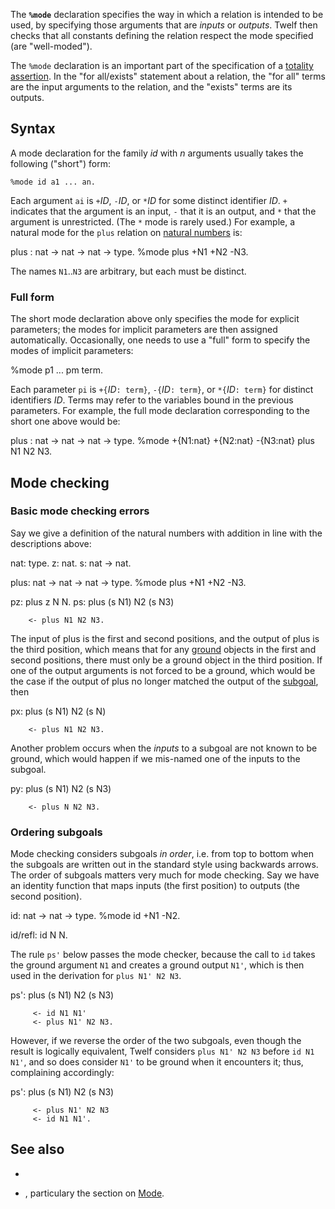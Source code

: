 The '''<tt>%mode</tt>''' declaration specifies the way in which a relation is intended to be used, by specifying those arguments that are ''inputs'' or ''outputs''. Twelf then checks that all constants defining the relation respect the mode specified (are "well-moded").

The <tt>%mode</tt> declaration is an important part of the specification of a [[totality assertion]]. In the "for all/exists" statement about a relation, the "for all" terms are the input arguments to the relation, and the "exists" terms are its outputs.

== Syntax ==

A mode declaration for the family ''id'' with ''n'' arguments usually takes the following ("short") form:

<code>%mode id a1 ... an.</code>

Each argument <tt>ai</tt> is <tt>+</tt>''ID'', <tt>-</tt>''ID'', or <tt>*</tt>''ID'' for some distinct identifier ''ID''. <tt>+</tt> indicates that the argument is an input, <tt>-</tt> that it is an output, and <tt>*</tt> that the argument is unrestricted. (The <tt>*</tt> mode is rarely used.) For example, a natural mode for the <tt>plus</tt> relation on [[natural numbers]] is:

<twelf discard=true>
plus : nat -> nat -> nat -> type.
%mode plus +N1 +N2 -N3.
</twelf>

The names <tt>N1</tt>..<tt>N3</tt> are arbitrary, but each must be distinct.

=== Full form ===

The short mode declaration above only specifies the mode for explicit parameters; the modes for implicit parameters are then assigned automatically. Occasionally, one needs to use a "full" form to specify the modes of implicit parameters:

<twelf discard=true>
%mode p1 ... pm  term.
</twelf>

Each parameter <tt>pi</tt> is <tt>+{</tt>''ID''<tt> : term}</tt>, <tt>-{</tt>''ID''<tt> : term}</tt>, or <tt>*{</tt>''ID''<tt> : term}</tt> for distinct identifiers ''ID''. Terms may refer to the variables bound in the previous parameters. For example, the full mode declaration corresponding to the short one above would be:

<twelf discard=true>
plus : nat -> nat -> nat -> type.
%mode +{N1:nat} +{N2:nat} -{N3:nat} plus N1 N2 N3.
</twelf>

{{needs|an example where the full mode specification is actually needed}}

== Mode checking ==

===Basic mode checking errors===

Say we give a definition of the natural numbers with addition in line with the descriptions above:

<twelf>
nat: type.
z: nat.
s: nat -> nat.

plus: nat -> nat -> nat -> type.
%mode plus +N1 +N2 -N3.

pz: plus z N N.
ps: plus (s N1) N2 (s N3)
     <- plus N1 N2 N3.
</twelf>

The input of plus is the first and second positions, and the output of plus is the third position, which means that for any [[ground]] objects in the first and second positions, there must only be a ground object in the third position. If one of the output arguments is not forced to be a ground, which would be the case if the output of plus no longer matched the output of the [[subgoal]], then 

<twelf check=decl discard=true>
px: plus (s N1) N2 (s N)
     <- plus N1 N2 N3.
</twelf>

Another problem occurs when the ''inputs'' to a subgoal are not known to be ground, which would happen if we mis-named one of the inputs to the subgoal.

<twelf check=decl discard=true>
py: plus (s N1) N2 (s N3)
     <- plus N N2 N3.
</twelf>

===Ordering subgoals===

Mode checking considers subgoals ''in order'', i.e. from top to bottom when the subgoals are written out in the standard style using backwards arrows. The order of subgoals matters very much for mode checking. Say we have an identity function that maps inputs (the first position) to outputs (the second position).

<twelf>
id: nat -> nat -> type.
%mode id +N1 -N2.

id/refl: id N N.
</twelf>

The rule <tt>ps'</tt> below passes the mode checker, because the call to <tt>id</tt> takes the ground argument <tt>N1</tt> and creates a ground output <tt>N1'</tt>, which is then used in the derivation for <tt>plus N1' N2 N3</tt>.

<twelf check=decl discard=true>
ps': plus (s N1) N2 (s N3)
      <- id N1 N1'
      <- plus N1' N2 N3.
</twelf>

However, if we reverse the order of the two subgoals, even though the result is logically equivalent, Twelf considers <tt>plus N1' N2 N3</tt> before <tt>id N1 N1'</tt>, and so does consider <tt>N1'</tt> to be ground when it encounters it; thus, complaining accordingly: 

<twelf check=decl discard=true>
ps': plus (s N1) N2 (s N3)
      <- plus N1' N2 N3
      <- id N1 N1'.
</twelf>

{{needs|a more complete description of more interesting mode checking problems}}

== See also ==
* {{guide|chapter=7|section=41|title=Modes}}
* {{proving|title=Proving totality assertions about the natural numbers}}, particulary the section on [[Proving metatheorems:Proving_totality_assertions_about_the_natural_numbers#Mode|Mode]].


{{keyword|key=mode}}